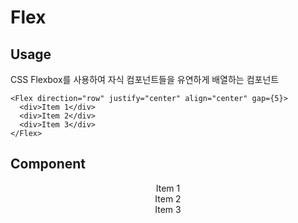# Flex

## Usage

CSS Flexbox를 사용하여 자식 컴포넌트들을 유연하게 배열하는 컴포넌트

```tsx filename="flex.tsx" {1} copy
<Flex direction="row" justify="center" align="center" gap={5}>
  <div>Item 1</div>
  <div>Item 2</div>
  <div>Item 3</div>
</Flex>
```

## Component


<div style={{ background: "red" }}>
  <Flex direction="row" justify="space-around" align="center" gap={5}>
    <div style={{ background: "blue" }}>Item 1</div>
    <div style={{ background: "green" }}>Item 2</div>
    <div style={{ background: "yellow" }}>Item 3</div>
  </Flex>
</div>
